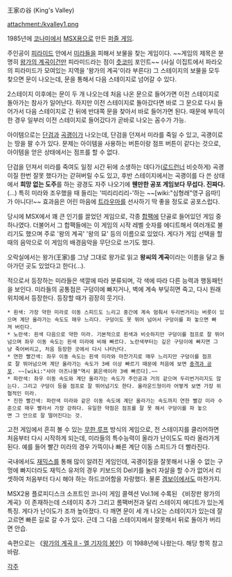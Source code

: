 王家の谷 (King's Valley)

attachment:/kvalley1.png

1985년에 [[코나미]]에서 [[MSX]]용으로 만든 [[퍼즐 게임]].

주인공이 [[피라미드]] 안에서 [[미라]]들을 피해서 보물을 찾는 게임이다. ~~게임의 제목은 분명히 [[왕가의 계곡]]이건만 피라미드라는 점이 [[츳코미]] 포인트~~ (사실 이집트에서 파라오의 피라미드가 모여있는 지역을 '왕가의 계곡'이라 부른다) 그 스테이지의 보물을 모두 찾으면 문이 나오는데, 문을 통해서 다음 스테이지로 넘어갈 수 있다.

2스테이지 이후에는 문이 두 개 나오는데 처음 나온 문으로 들어가면 이전 스테이지로 돌아가는 참사가 일어난다. 하지만 이전 스테이지로 돌아갔다면 바로 그 문으로 다시 들어가서 다음 스테이지로 간 뒤에 반대쪽 문을 찾아서 바로 들어가면 된다. 때문에 부득이한 경우 일부러 이전 스테이지로 들어갔다가 곧바로 나오는 꼼수가 가능.

아이템으로는 [[단검]]과 [[곡괭이]]가 나오는데, 단검을 던져서 미라를 죽일 수 있고, 곡괭이로는 땅을 팔 수가 있다. 문제는 아이템을 사용하는 버튼이랑 점프 버튼이 같다는 것으로, 아이템을 얻은 상태에서는 점프를 할 수 없다.

단검을 던져서 미라를 죽여도 일정 시간 뒤에 소생하는 데다가([[로드런너]] 비슷하게) 곡괭이질 한번 잘못 했다가는 갇혀버릴 수도 있고, 후반 스테이지에서는 곡괭이를 다 쓴 상태에서 '''희망 없는 도주'''를 하는 광경도 자주 나오기에 '''웬만한 공포 게임보다 무섭다. 진짜다.'''(...) 특히 미라와 조우했을 때 들리는 '띠리리리리-'하는 ~~[wiki:"심형래"영구 읍따!]가 아니다!~~ 효과음은 어린 마음에 [[트라우마]]를 선사하기 딱 좋을 정도로 공포스럽다.

당시에 MSX에서 꽤 큰 인기를 끌었던 게임으로, 각종 [[합팩]]에 단골로 들어있던 게임 중 하나였다. 더불어서 그 합팩들에는 이 게임의 시작 레벨 숫자를 에디트해서 여러개로 불리기도 했으며 주로 '왕의 계곡' '왕의 묘' 등의 이름으로 있었다. 게다가 게임 선택을 할 때의 음악으로 이 게임의 배경음악을 무단으로 쓰기도 했다.

오락실에서는 왕가(王家)를 그냥 그대로 왕가로 읽고 '''왕씨의 계곡'''이라는 이름을 달고 돌아가던 곳도 있었다고 한다(...).

적으로서 등장하는 미라들은 색깔에 따라 분류되며, 각 색에 따라 다른 능력과 행동패턴을 보인다. 미라들의 공통점은 구덩이에 빠지거나, 벽에 계속 부딪히면 죽고, 다시 원래 위치에서 등장한다. 등장할 때가 굉장히 웃기다.

 * 흰색: 가장 약한 미라로 이동 스피드도 느리고 중간에 계속 멈춰서 두리번거리는 버릇이 있으며 계단 올라가는 속도도 매우 느리다. 구덩이도 못 뛰어 넘어서 구덩이를 파 놓으면 빠져 버린다. 
 * 노란색: 흰색 다음으로 약한 미라. 기본적으로 흰색과 비슷하지만 구덩이를 점프로 잘 뛰어넘으며 좌우 이동 속도는 흰색 미라에 비해 빠르다. 노란색부터는 깊은 구덩이에 빠지면 그냥 죽어버리고, 처음 등장한 곳에서 다시 나타난다.
 * 연한 빨간색: 좌우 이동 속도는 흰색 미라와 마찬가지로 매우 느리지만 구덩이를 점프로 잘 뛰어넘으며 계단 올라가는 속도가 3배 이상 빠르기 때문에 처음에 보면 [[충격과 공포]]. ~~[wiki:"샤아 아즈나블"역시 붉은색이라 3배 빠르다].~~
 * 파란색: 좌우 이동 속도와 계단 올라가는 속도가 주인공과 거의 같으며 두리번거리지도 않는다. 그리고 구덩이 등을 점프로 잘 뛰어넘기도 한다. 올라운드형이라 어떻게 보면 가장 위협적인 미라.
 * 진한 빨간색: 파란색 미라와 같은 이동 속도에 계단 올라가는 속도까지 연한 빨강 미라 수준으로 매우 빨라서 가장 강하다. 유일한 약점은 점프를 잘 못 해서 구덩이를 파 놓으면 그 안으로 잘 떨어진다는 것.

고전 게임에서 흔히 볼 수 있는 [[무한 루프]] 방식의 게임으로, 전 스테이지를 클리어하면 처음부터 다시 시작하게 되는데, 미라들의 특수능력이 올라가 난이도도 따라 올라가게 된다. 예를 들어 빨간 미라의 경우 가뜩이나 빠른 계단 이동 스피드가 더 빨라진다.

국내에서도 [[재믹스]]를 통해 많이 알려진 게임인데, 곡괭이질을 잘못해서 나올 수 없는 구멍에 빠지더라도 재믹스 유저의 경우 키보드의 Del키를 눌러 자살을 할 수가 없어서 리셋하여 처음부터 다시 해야 하는 하드코어함을 자랑했다. 물론 [[겜보이]]에서도 마찬가지.

MSX2용 플로피디스크 소프트인 코나미 게임 콜렉션 Vol.1에 수록된 《비장판 왕가의 계곡》이 존재하는데 스테이지 추가 그리고 롬팩버전과 달리 스테이지 에디트가 있는게 특징. 게다가 난이도가 조까 높아졌다. 다 깨면 문이 세 개 나오는 스테이지가 있는데 잘 고르면 빠른 길로 갈 수가 있다. 근데 그 다음 스테이지에서 잘못해서 뒤로 돌아가 버리면 안습.

속편으로는 《[[왕가의 계곡 II - 엘 기자의 봉인]]》이 1988년에 나왔는다. 해당 항목 참고바람.

[[각주]]
